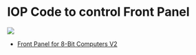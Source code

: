 = IOP Code to control Front Panel =

<img src="FrontPanel-01-Front-3D-800px.png"></img>

* [http://land-boards.com/blwiki/index.php?title=Front_Panel_for_8_Bit_Computers_V2 Front Panel for 8-Bit Computers V2]
